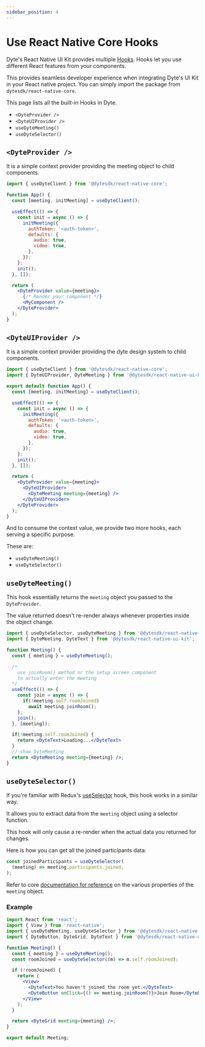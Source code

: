 ```yaml
---
sidebar_position: 4
---
```


# Use React Native Core Hooks

Dyte's React Native UI Kit provides multiple
[Hooks](https://beta.reactjs.org/reference/react). Hooks let you use different
React features from your components.

This provides seamless developer experience when integrating Dyte's UI Kit in
your React native project. You can simply import the package from `dytesdk/react-native-core`.

This page lists all the built-in Hooks in Dyte.

- `<DyteProvider />`
- `<DyteUIProvider />`
- `useDyteMeeting()`
- `useDyteSelector()`

## `<DyteProvider />`

It is a simple context provider providing the meeting object to child
components.

```jsx
import { useDyteClient } from '@dytesdk/react-native-core';

function App() {
  const [meeting, initMeeting] = useDyteClient();

  useEffect(() => {
    const init = async () => {
      initMeeting({
        authToken: '<auth-token>',
        defaults: {
          audio: true,
          video: true,
        },
      });
    };
    init();
  }, []);

  return (
    <DyteProvider value={meeting}>
      {/* Render your component */}
      <MyComponent />
    </DyteProvider>
  );
}
```

## `<DyteUIProvider />`

It is a simple context provider providing the dyte design system to child
components.

```jsx
import { useDyteClient } from '@dytesdk/react-native-core';
import { DyteUIProvider, DyteMeeting } from '@dytesdk/react-native-ui-kit';

export default function App() {
  const [meeting, initMeeting] = useDyteClient();

  useEffect(() => {
    const init = async () => {
      initMeeting({
        authToken: '<auth-token>',
        defaults: {
          audio: true,
          video: true,
        },
      });
    };
    init();
  }, []);

  return (
    <DyteProvider value={meeting}>
      <DyteUIProvider>
        <DyteMeeting meeting={meeting} />
      </DyteUIProvider>
    </DyteProvider>
  );
}
```

And to consume the context value, we provide two more hooks, each serving a
specific purpose.

These are:

- `useDyteMeeting()`
- `useDyteSelector()`

## `useDyteMeeting()`

This hook essentially returns the `meeting` object you passed to the
`DyteProvider`.

The value returned doesn't re-render always whenever properties inside the
object change.

```jsx
import { useDyteSelector, useDyteMeeting } from '@dytesdk/react-native-core';
import { DyteMeeting, DyteText } from '@dytesdk/react-native-ui-kit';

function Meeting() {
  const { meeting } = useDyteMeeting();

  /*
    use joinRoom() method or the setup screen component
    to actually enter the meeting
  */
  useEffect(() => {
    const join = async () => {
      if(!meeting.self.roomJoined)
        await meeting.joinRoom();
    };
    join();
  }, [meeting]);

  if(!meeting.self.roomJoined) {
    return <DyteText>Loading...</DyteText>
  }
  // show DyteMeeting
  return <DyteMeeting meeting={meeting} />;
}
```

## `useDyteSelector()`

If you're familiar with Redux's
[useSelector](https://react-redux.js.org/api/hooks#useselector) hook, this hook
works in a similar way.

It allows you to extract data from the `meeting` object using a selector
function.

This hook will only cause a re-render when the actual data you returned for
changes.

Here is how you can get all the joined participants data:

```jsx
const joinedParticipants = useDyteSelector(
  (meeting) => meeting.participants.joined,
);
```

Refer to core [documentation for reference](/rn-core/reference/DyteClient) on
the various properties of the `meeting` object.

### Example

```jsx
import React from 'react';
import { View } from 'react-native';
import { useDyteMeeting, useDyteSelector } from '@dytesdk/react-native-core';
import { DyteButton, DyteGrid, DyteText } from '@dytesdk/react-native-ui-kit';

function Meeting() {
  const { meeting } = useDyteMeeting();
  const roomJoined = useDyteSelector((m) => m.self.roomJoined);

  if (!roomJoined) {
    return (
      <View>
        <DyteText>You haven't joined the room yet.</DyteText>
        <DyteButton onClick={() => meeting.joinRoom()}>Join Room</DyteButton>
      </View>
    );
  }

  return <DyteGrid meeting={meeting} />;
}

export default Meeting;
```

<head>
  <title>React Native UI Kit Use React Native Core Hooks</title>
</head>
